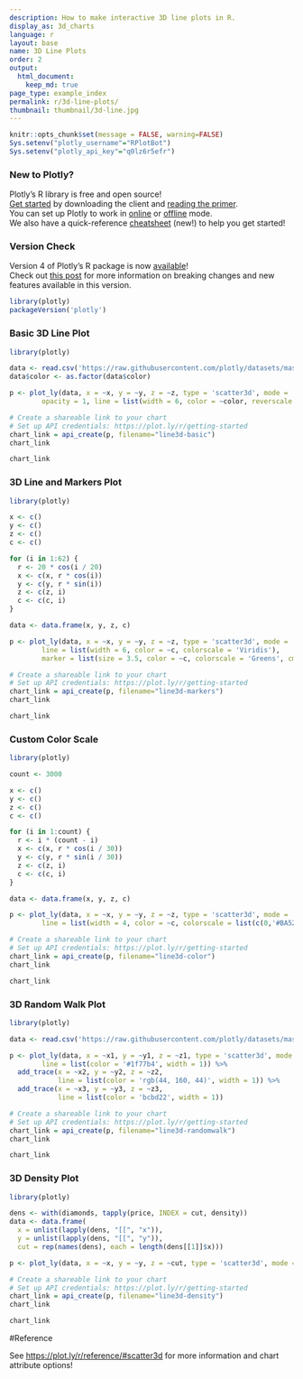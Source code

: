 ```yaml
---
description: How to make interactive 3D line plots in R.
display_as: 3d_charts
language: r
layout: base
name: 3D Line Plots
order: 2
output:
  html_document:
    keep_md: true
page_type: example_index
permalink: r/3d-line-plots/
thumbnail: thumbnail/3d-line.jpg
---
```


```r
knitr::opts_chunk$set(message = FALSE, warning=FALSE)
Sys.setenv("plotly_username"="RPlotBot")
Sys.setenv("plotly_api_key"="q0lz6r5efr")
```

### New to Plotly?

Plotly's R library is free and open source!<br>
[Get started](https://plot.ly/r/getting-started/) by downloading the client and [reading the primer](https://plot.ly/r/getting-started/).<br>
You can set up Plotly to work in [online](https://plot.ly/r/getting-started/#hosting-graphs-in-your-online-plotly-account) or [offline](https://plot.ly/r/offline/) mode.<br>
We also have a quick-reference [cheatsheet](https://images.plot.ly/plotly-documentation/images/r_cheat_sheet.pdf) (new!) to help you get started!

### Version Check

Version 4 of Plotly's R package is now [available](https://plot.ly/r/getting-started/#installation)!<br>
Check out [this post](http://moderndata.plot.ly/upgrading-to-plotly-4-0-and-above/) for more information on breaking changes and new features available in this version.
```r
library(plotly)
packageVersion('plotly')
```

### Basic 3D Line Plot

```r
library(plotly)

data <- read.csv('https://raw.githubusercontent.com/plotly/datasets/master/3d-line1.csv')
data$color <- as.factor(data$color)

p <- plot_ly(data, x = ~x, y = ~y, z = ~z, type = 'scatter3d', mode = 'lines',
        opacity = 1, line = list(width = 6, color = ~color, reverscale = FALSE))

# Create a shareable link to your chart
# Set up API credentials: https://plot.ly/r/getting-started
chart_link = api_create(p, filename="line3d-basic")
chart_link
```

```r
chart_link
```

### 3D Line and Markers Plot

```r
library(plotly)

x <- c()
y <- c()
z <- c()
c <- c()

for (i in 1:62) {
  r <- 20 * cos(i / 20)
  x <- c(x, r * cos(i))
  y <- c(y, r * sin(i))
  z <- c(z, i)
  c <- c(c, i)
}

data <- data.frame(x, y, z, c)

p <- plot_ly(data, x = ~x, y = ~y, z = ~z, type = 'scatter3d', mode = 'lines+markers',
        line = list(width = 6, color = ~c, colorscale = 'Viridis'),
        marker = list(size = 3.5, color = ~c, colorscale = 'Greens', cmin = -20, cmax = 50))

# Create a shareable link to your chart
# Set up API credentials: https://plot.ly/r/getting-started
chart_link = api_create(p, filename="line3d-markers")
chart_link
```

```r
chart_link
```

### Custom Color Scale

```r
library(plotly)

count <- 3000

x <- c()
y <- c()
z <- c()
c <- c()

for (i in 1:count) {
  r <- i * (count - i)
  x <- c(x, r * cos(i / 30))
  y <- c(y, r * sin(i / 30))
  z <- c(z, i)
  c <- c(c, i)
}

data <- data.frame(x, y, z, c)

p <- plot_ly(data, x = ~x, y = ~y, z = ~z, type = 'scatter3d', mode = 'lines',
        line = list(width = 4, color = ~c, colorscale = list(c(0,'#BA52ED'), c(1,'#FCB040'))))

# Create a shareable link to your chart
# Set up API credentials: https://plot.ly/r/getting-started
chart_link = api_create(p, filename="line3d-color")
chart_link
```

```r
chart_link
```

### 3D Random Walk Plot

```r
library(plotly)

data <- read.csv('https://raw.githubusercontent.com/plotly/datasets/master/_3d-line-plot.csv')

p <- plot_ly(data, x = ~x1, y = ~y1, z = ~z1, type = 'scatter3d', mode = 'lines',
        line = list(color = '#1f77b4', width = 1)) %>%
  add_trace(x = ~x2, y = ~y2, z = ~z2,
            line = list(color = 'rgb(44, 160, 44)', width = 1)) %>%
  add_trace(x = ~x3, y = ~y3, z = ~z3,
            line = list(color = 'bcbd22', width = 1))

# Create a shareable link to your chart
# Set up API credentials: https://plot.ly/r/getting-started
chart_link = api_create(p, filename="line3d-randomwalk")
chart_link
```

```r
chart_link
```

### 3D Density Plot

```r
library(plotly)

dens <- with(diamonds, tapply(price, INDEX = cut, density))
data <- data.frame(
  x = unlist(lapply(dens, "[[", "x")),
  y = unlist(lapply(dens, "[[", "y")),
  cut = rep(names(dens), each = length(dens[[1]]$x)))

p <- plot_ly(data, x = ~x, y = ~y, z = ~cut, type = 'scatter3d', mode = 'lines', color = ~cut)

# Create a shareable link to your chart
# Set up API credentials: https://plot.ly/r/getting-started
chart_link = api_create(p, filename="line3d-density")
chart_link
```

```r
chart_link
```

#Reference

See [https://plot.ly/r/reference/#scatter3d](https://plot.ly/r/reference/#scatter3d) for more information and chart attribute options!